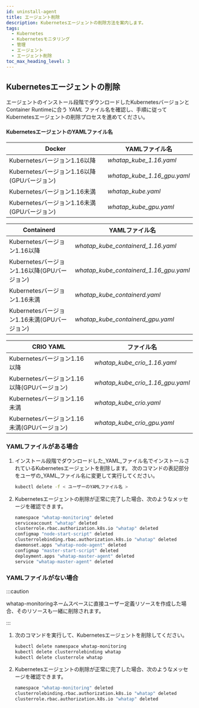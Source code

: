 ```yaml
---
id: uninstall-agent
title: エージェント削除
description: Kubernetesエージェントの削除方法を案内します。
tags:
  - Kubernetes
  - Kubernetesモニタリング
  - 管理
  - エージェント
  - エージェント削除
toc_max_heading_level: 3
---
```


## Kubernetesエージェントの削除

エージェントのインストール段階でダウンロードしたKubernetesバージョンとContainer Runtimeに合う _YAML_ ファイル名を確認し、手順に従ってKubernetesエージェントの削除プロセスを進めてください。 

#### KubernetesエージェントのYAMLファイル名

| Docker                              | YAMLファイル名                   |
| ----------------------------------- | --------------------------- |
| Kubernetesバージョン1.16以降               | _whatap_kube_1.16.yaml_     |
| Kubernetesバージョン1.16以降(GPUバージョン)     | _whatap_kube_1.16_gpu.yaml_ |
| Kubernetesバージョン1.16未満               | _whatap_kube.yaml_          |
| Kubernetesバージョン1.16未満(GPUバージョン)     | _whatap_kube_gpu.yaml_      |

| Containerd                          | YAMLファイル名                              |
| ----------------------------------- | -------------------------------------- |
| Kubernetesバージョン1.16以降               | _whatap_kube_containerd_1.16.yaml_     |
| Kubernetesバージョン1.16以降(GPUバージョン)     | _whatap_kube_containerd_1.16_gpu.yaml_ |
| Kubernetesバージョン1.16未満               | _whatap_kube_containerd.yaml_          |
| Kubernetesバージョン1.16未満(GPUバージョン)     | _whatap_kube_containerd_gpu.yaml_      |

| CRIO	YAML                           | ファイル名                            |
| ----------------------------------- | -------------------------------- |
| Kubernetesバージョン1.16以降               | _whatap_kube_crio_1.16.yaml_     |
| Kubernetesバージョン1.16以降(GPUバージョン)     | _whatap_kube_crio_1.16_gpu.yaml_ |
| Kubernetesバージョン1.16未満               | _whatap_kube_crio.yaml_          |
| Kubernetesバージョン1.16未満(GPUバージョン)     | _whatap_kube_crio_gpu.yaml_      |

### YAMLファイルがある場合

1. インストール段階でダウンロードした_YAML_ファイル名でインストールされているKubernetesエージェントを削除します。 次のコマンドの表記部分をユーザの_YAML_ファイル名に変更して実行してください。 

   ```bash
   kubectl delete -f < ユーザーのYAMLファイル名 >
   ```

2. Kubernetesエージェントの削除が正常に完了した場合、次のようなメッセージを確認できます。 

   ```bash
   namespace "whatap-monitoring" deleted
   serviceaccount "whatap" deleted
   clusterrole.rbac.authorization.k8s.io "whatap" deleted
   configmap "node-start-script" deleted
   clusterrolebinding.rbac.authorization.k8s.io "whatap" deleted
   daemonset.apps "whatap-node-agent" deleted
   configmap "master-start-script" deleted
   deployment.apps "whatap-master-agent" deleted
   service "whatap-master-agent" deleted
   ```

### YAMLファイルがない場合

:::caution 

whatap-monitoringネームスペースに直接ユーザー定義リソースを作成した場合、そのリソースも一緒に削除されます。 

:::

1. 次のコマンドを実行して、Kubernetesエージェントを削除してください。 

   ```bash
   kubectl delete namespace whatap-monitoring
   kubectl delete clusterrolebinding whatap
   kubectl delete clusterrole whatap
   ```

2. Kubernetesエージェントの削除が正常に完了した場合、次のようなメッセージを確認できます。

   ```bash
   namespace "whatap-monitoring" deleted
   clusterrolebinding.rbac.authorization.k8s.io "whatap" deleted
   clusterrole.rbac.authorization.k8s.io "whatap" deleted
   ```
